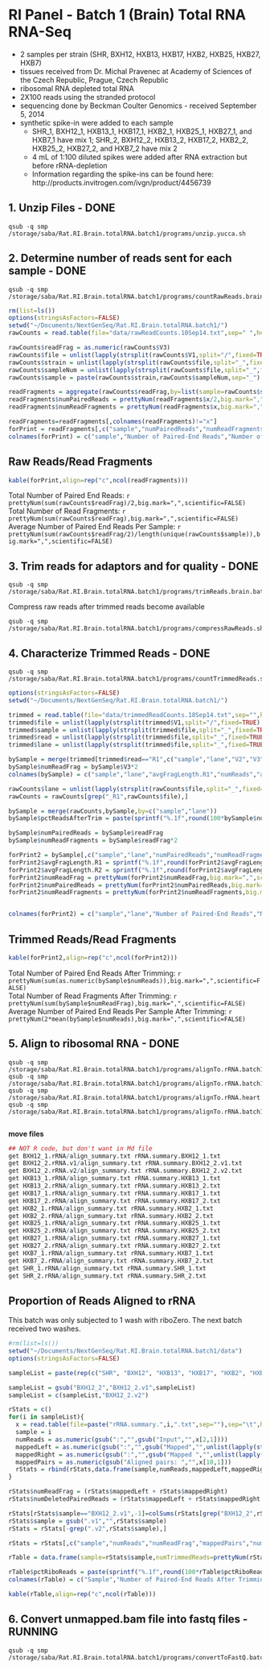 RI Panel - Batch 1 (Brain) Total RNA RNA-Seq
========================================================

* 2 samples per strain (SHR, BXH12, HXB13, HXB17, HXB2, HXB25, HXB27, HXB7)
* tissues received from Dr. Michal Pravenec at Academy of Sciences of the Czech Republic, Prague, Czech Republic
* ribosomal RNA depleted total RNA
* 2X100 reads using the stranded protocol
* sequencing done by Beckman Coulter Genomics - received September 5, 2014
* synthetic spike-in were added to each sample 
  * SHR_1, BXH12_1, HXB13_1, HXB17_1, HXB2_1, HXB25_1, HXB27_1, and HXB7_1 have mix 1; SHR_2, BXH12_2, HXB13_2, HXB17_2, HXB2_2, HXB25_2, HXB27_2, and HXB7_2 have mix 2
  * 4 mL of 1:100 diluted spikes were added after RNA extraction but before rRNA-depletion
  * Information regarding the spike-ins can be found here: http://products.invitrogen.com/ivgn/product/4456739

1. Unzip Files - DONE
---------------
```
qsub -q smp /storage/saba/Rat.RI.Brain.totalRNA.batch1/programs/unzip.yucca.sh
```

2. Determine number of reads sent for each sample - DONE
-------------------------------------------------
```
qsub -q smp /storage/saba/Rat.RI.Brain.totalRNA.batch1/programs/countRawReads.brain.batch1.sh
```

```r
rm(list=ls())
options(stringsAsFactors=FALSE)
setwd("~/Documents/NextGenSeq/Rat.RI.Brain.totalRNA.batch1/")
rawCounts = read.table(file="data/rawReadCounts.10Sep14.txt",sep=" ",header=FALSE,fill=TRUE)

rawCounts$readFrag = as.numeric(rawCounts$V3)
rawCounts$file = unlist(lapply(strsplit(rawCounts$V1,split="/",fixed=TRUE),function(a) a[length(a)]))
rawCounts$strain = unlist(lapply(strsplit(rawCounts$file,split="_",fixed=TRUE),function(a) a[1]))
rawCounts$sampleNum = unlist(lapply(strsplit(rawCounts$file,split="_",fixed=TRUE),function(a) a[2]))
rawCounts$sample = paste(rawCounts$strain,rawCounts$sampleNum,sep="_")

readFragments = aggregate(rawCounts$readFrag,by=list(sample=rawCounts$sample),sum)
readFragments$numPairedReads = prettyNum(readFragments$x/2,big.mark=",",scientific=FALSE)
readFragments$numReadFragments = prettyNum(readFragments$x,big.mark=",",scientific=FALSE)

readFragments=readFragments[,colnames(readFragments)!="x"]
forPrint = readFragments[,c("sample","numPairedReads","numReadFragments")]
colnames(forPrint) = c("sample","Number of Paired-End Reads","Number of Read Fragments")
```

Raw Reads/Read Fragments
---------------------------

```r
kable(forPrint,align=rep("c",ncol(readFragments)))
```

Total Number of Paired End Reads: `r prettyNum(sum(rawCounts$readFrag)/2,big.mark=",",scientific=FALSE)`  
Total Number of Read Fragments:  `r prettyNum(sum(rawCounts$readFrag),big.mark=",",scientific=FALSE)`  
Average Number of Paired End Reads Per Sample: `r prettyNum(sum(rawCounts$readFrag/2)/length(unique(rawCounts$sample)),big.mark=",",scientific=FALSE)`  

3. Trim reads for adaptors and for quality - DONE
---------------

```
qsub -q smp /storage/saba/Rat.RI.Brain.totalRNA.batch1/programs/trimReads.brain.batch1.sh
```

Compress raw reads after trimmed reads become available
```
qsub -q smp /storage/saba/Rat.RI.Brain.totalRNA.batch1/programs/compressRawReads.sh
```



4. Characterize Trimmed Reads - DONE
---------------
```
qsub -q smp /storage/saba/Rat.RI.Brain.totalRNA.batch1/programs/countTrimmedReads.sh
```

```r
options(stringsAsFactors=FALSE)
setwd("~/Documents/NextGenSeq/Rat.RI.Brain.totalRNA.batch1/")

trimmed = read.table(file="data/trimmedReadCounts.18Sep14.txt",sep="",header=FALSE)
trimmed$file = unlist(lapply(strsplit(trimmed$V1,split="/",fixed=TRUE),function(a) a[6]))
trimmed$sample = unlist(lapply(strsplit(trimmed$file,split="_",fixed=TRUE),function(a) paste(a[1],a[2],sep="_")))
trimmed$read = unlist(lapply(strsplit(trimmed$file,split="_",fixed=TRUE),function(a) a[9]))
trimmed$lane = unlist(lapply(strsplit(trimmed$file,split="_",fixed=TRUE),function(a) a[8]))

bySample = merge(trimmed[trimmed$read=="R1",c("sample","lane","V2","V3")],trimmed[trimmed$read=="R2",c("sample","lane","V2")],by=c("sample","lane"))
bySample$numReadFrag = bySample$V3*2
colnames(bySample) = c("sample","lane","avgFragLength.R1","numReads","avgFragLength.R2","numReadFrag")

rawCounts$lane = unlist(lapply(strsplit(rawCounts$file,split="_",fixed=TRUE),function(a) a[8])) 
rawCounts = rawCounts[grep("_R1",rawCounts$file),]

bySample = merge(rawCounts,bySample,by=c("sample","lane"))
bySample$pctReadsAfterTrim = paste(sprintf("%.1f",round(100*bySample$numReads/bySample$readFrag,1)),"%",sep="")

bySample$numPairedReads = bySample$readFrag
bySample$numReadFragments = bySample$readFrag*2

forPrint2 = bySample[,c("sample","lane","numPairedReads","numReadFragments","avgFragLength.R1","avgFragLength.R2","numReadFrag","pctReadsAfterTrim")]
forPrint2$avgFragLength.R1 = sprintf("%.1f",round(forPrint2$avgFragLength.R1,1))
forPrint2$avgFragLength.R2 = sprintf("%.1f",round(forPrint2$avgFragLength.R2,1))
forPrint2$numReadFrag = prettyNum(forPrint2$numReadFrag,big.mark=",",scientific=FALSE)
forPrint2$numPairedReads = prettyNum(forPrint2$numPairedReads,big.mark=",",scientific=FALSE)
forPrint2$numReadFragments = prettyNum(forPrint2$numReadFragments,big.mark=",",scientific=FALSE)


colnames(forPrint2) = c("sample","lane","Number of Paired-End Reads","Number of Read Fragments","Average Read Fragment Length After Trimming (first read fragment)","Average Read Fragment Length After Trimming (second read fragment)","Number of Read Fragments After Trimming","Percent of Read Fragments That Remained After Trimming")
```

Trimmed Reads/Read Fragments
---------------------------

```r
kable(forPrint2,align=rep("c",ncol(forPrint2)))
```

Total Number of Paired End Reads After Trimming: `r prettyNum(sum(as.numeric(bySample$numReads)),big.mark=",",scientific=FALSE)`  
Total Number of Read Fragments After Trimming:  `r prettyNum(sum(bySample$numReadFrag),big.mark=",",scientific=FALSE)`  
Average Number of Paired End Reads Per Sample After Trimming: `r prettyNum(2*mean(bySample$numReads),big.mark=",",scientific=FALSE)`  

5. Align to ribosomal RNA - DONE
---------------------------
```
qsub -q smp /storage/saba/Rat.RI.Brain.totalRNA.batch1/programs/alignTo.rRNA.batch1.10Oct14.sh
qsub -q smp /storage/saba/Rat.RI.Brain.totalRNA.batch1/programs/alignTo.rRNA.batch1.10Oct14.HXB27.sh
qsub -q smp /storage/saba/Rat.RI.Brain.totalRNA.batch1/programs/alignTo.rRNA.heart.30Sep14.BXH12_2.sh
qsub -q smp /storage/saba/Rat.RI.Brain.totalRNA.batch1/programs/alignTo.rRNA.batch1.13Oct14.HXB7_2.sh


```
**move files**
```r
## NOT R code, but don't want in Md file
get BXH12_1.rRNA/align_summary.txt rRNA.summary.BXH12_1.txt
get BXH12_2.rRNA.v1/align_summary.txt rRNA.summary.BXH12_2.v1.txt
get BXH12_2.rRNA.v2/align_summary.txt rRNA.summary.BXH12_2.v2.txt
get HXB13_1.rRNA/align_summary.txt rRNA.summary.HXB13_1.txt 
get HXB13_2.rRNA/align_summary.txt rRNA.summary.HXB13_2.txt 
get HXB17_1.rRNA/align_summary.txt rRNA.summary.HXB17_1.txt
get HXB17_2.rRNA/align_summary.txt rRNA.summary.HXB17_2.txt 
get HXB2_1.rRNA/align_summary.txt rRNA.summary.HXB2_1.txt 
get HXB2_2.rRNA/align_summary.txt rRNA.summary.HXB2_2.txt
get HXB25_1.rRNA/align_summary.txt rRNA.summary.HXB25_1.txt 
get HXB25_2.rRNA/align_summary.txt rRNA.summary.HXB25_2.txt 
get HXB27_1.rRNA/align_summary.txt rRNA.summary.HXB27_1.txt 
get HXB27_2.rRNA/align_summary.txt rRNA.summary.HXB27_2.txt 
get HXB7_1.rRNA/align_summary.txt rRNA.summary.HXB7_1.txt
get HXB7_2.rRNA/align_summary.txt rRNA.summary.HXB7_2.txt
get SHR_1.rRNA/align_summary.txt rRNA.summary.SHR_1.txt
get SHR_2.rRNA/align_summary.txt rRNA.summary.SHR_2.txt
```

Proportion of Reads Aligned to rRNA
-----------------------------------
This batch was only subjected to 1 wash with riboZero.  The next batch received two washes.  
```r
#rm(list=ls())
setwd("~/Documents/NextGenSeq/Rat.RI.Brain.totalRNA.batch1/data")
options(stringsAsFactors=FALSE)

sampleList = paste(rep(c("SHR", "BXH12", "HXB13", "HXB17", "HXB2", "HXB25", "HXB27", "HXB7"),each=2),c(1:2),sep="_")

sampleList = gsub("BXH12_2","BXH12_2.v1",sampleList)
sampleList = c(sampleList,"BXH12_2.v2")

rStats = c()
for(i in sampleList){
  x = read.table(file=paste("rRNA.summary.",i,".txt",sep=""),sep="\t",header=FALSE)
  sample = i
  numReads = as.numeric(gsub(":","",gsub("Input","",x[2,1])))       
  mappedLeft = as.numeric(gsub(":","",gsub("Mapped","",unlist(lapply(strsplit(x[3,1],split="(",fixed=TRUE),function(a) a[1])))))
  mappedRight = as.numeric(gsub(":","",gsub("Mapped ","",unlist(lapply(strsplit(x[7,1],split="(",fixed=TRUE),function(a) a[1])))))
  mappedPairs = as.numeric(gsub("Aligned pairs: ","",x[10,1]))  
  rStats = rbind(rStats,data.frame(sample,numReads,mappedLeft,mappedRight,mappedPairs))
}

rStats$numReadFrag = (rStats$mappedLeft + rStats$mappedRight)
rStats$numDeletedPairedReads = (rStats$mappedLeft + rStats$mappedRight - rStats$mappedPairs)

rStats[rStats$sample=="BXH12_2.v1",-1]=colSums(rStats[grep("BXH12_2",rStats$sample),-1])
rStats$sample = gsub(".v1","",rStats$sample)
rStats = rStats[-grep(".v2",rStats$sample),]

rStats = rStats[,c("sample","numReads","numReadFrag","mappedPairs","numDeletedPairedReads")]

rTable = data.frame(sample=rStats$sample,numTrimmedReads=prettyNum(rStats$numReads,big.mark=",",scientific=FALSE),numDeleted=prettyNum(rStats$numDeletedPairedReads,big.mark=",",scientific=FALSE),pctRiboReads=as.numeric(rStats$numDeletedPairedReads)/as.numeric(rStats$numReads),numRemaining=prettyNum(rStats$numReads-rStats$numDeletedPairedReads,big.mark=",",scientific=FALSE))

rTable$pctRiboReads = paste(sprintf("%.1f",round(100*rTable$pctRiboReads,1)),"%",sep="")
colnames(rTable) = c("Sample","Number of Paired-End Reads After Trimming","Number of Paired-End Reads with at Least One Fragment Aligned to rRNA","Percent of Paired-End Reads Aligned to rRNA","Number of Paired-End Reads NOT Aligned to rRNA")
```

```r
kable(rTable,align=rep("c",ncol(rTable)))
```

6.  Convert unmapped.bam file into fastq files - RUNNING
-----------------------------------------------
```
qsub -q smp /storage/saba/Rat.RI.Brain.totalRNA.batch1/programs/convertToFastQ.batch1.sh
```

